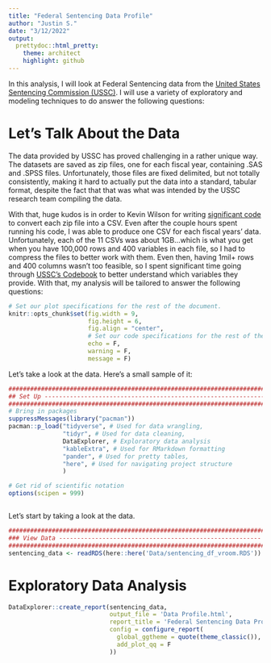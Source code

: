 ```yaml
---
title: "Federal Sentencing Data Profile"
author: "Justin S."
date: "3/12/2022"
output:
  prettydoc::html_pretty:
    theme: architect
    highlight: github
---
```


In this analysis, I will look at Federal Sentencing data from the [United States Sentencing Commission (USSC)](https://www.ussc.gov/). I will use a variety of exploratory and modeling techniques to do answer the following questions:


# Let's Talk About the Data
The data provided by USSC has proved challenging in a rather unique way. The datasets are saved as zip files, one for each fiscal year, containing .SAS and .SPSS files. Unfortunately, those files are fixed delimited, but not totally consistently, making it hard to actually put the data into a standard, tabular format, despite the fact that that was what was intended by the USSC research team compiling the data. 

With that, huge kudos is in order to Kevin Wilson for writing [significant code](https://github.com/khwilson/SentencingCommissionDatasets) to convert each zip file into a CSV. Even after the couple hours spent running his code, I was able to produce one CSV for each fiscal years' data. Unfortunately, each of the 11 CSVs was about 1GB...which is what you get when you have 100,000 rows and 400 variables in each file, so I had to compress the files to better work with them. Even then, having 1mil+ rows and 400 columns wasn't too feasible, so I spent significant time going through [USSC's Codebook](https://www.ussc.gov/sites/default/files/pdf/research-and-publications/datafiles/USSC_Public_Release_Codebook_FY99_FY20.pdf) to better understand which variables they provide. With that, my analysis will be tailored to answer the following questions:

```r
# Set our plot specifications for the rest of the document.
knitr::opts_chunk$set(fig.width = 9,
                      fig.height = 6,
                      fig.align = "center",
                      # Set our code specifications for the rest of the document
                      echo = F,
                      warning = F,
                      message = F)
```

Let's take a look at the data. Here's a small sample of it:

```r
###########################################################################
## Set Up -----------------------------------------------------------------
###########################################################################
# Bring in packages
suppressMessages(library("pacman"))
pacman::p_load("tidyverse", # Used for data wrangling,
               "tidyr", # Used for data cleaning,
               DataExplorer, # Exploratory data analysis
               "kableExtra", # Used for RMarkdown formatting
               "pander", # Used for pretty tables,
               "here", # Used for navigating project structure
               )

# Get rid of scientific notation
options(scipen = 999)



```


Let's start by taking a look at the data.

```r
########################################################################
### View Data --------------------------------------------------------
########################################################################
sentencing_data <- readRDS(here::here('Data/sentencing_df_vroom.RDS'))

```


# Exploratory Data Analysis
```r
DataExplorer::create_report(sentencing_data,
                            output_file = 'Data Profile.html',
                            report_title = 'Federal Sentencing Data Profile',
                            config = configure_report(
                              global_ggtheme = quote(theme_classic()),
                              add_plot_qq = F
                            ))
```